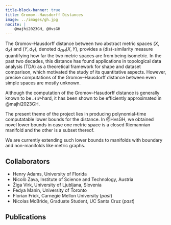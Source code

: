 ```yaml
---
title-block-banner: true
title: Gromov--Hausdorff Distances
image: ../images/gh.jpg
nocite: |
    @majhi2023GH, @HvsGH
---
```


The Gromov--Hausdorff distance between two abstract metric spaces $(X,d_X)$ and $(Y,d_Y)$, denoted $d_{GH}(X,Y)$, provides a (dis)-similarity measure quantifying how far the two metric spaces are from being isometric.
In the past two decades, this distance has found applications in topological data analysis (TDA) as a theoretical framework for shape and dataset comparison, which motivated the study of its quantitative aspects.
However, precise computations of the Gromov--Hausdorff distance between even simple spaces are mostly unknown.

Although the computation of the Gromov--Hasudorff distance is generally known to be $\mathcal{NP}$-hard, it has been shown to be efficiently approximated in @majhi2023GH.

The present theme of the project lies in producing polynomial-time computatable lower bounds for the distance. In @HvsGH, we obtained novel lower bounds in case one metric space is a closed Riemannian manifold and the other is a subset thereof.

We are currently extending such lower bounds to manifolds with boundary and non-manifolds like metric graphs.

## Collaborators
- Henry Adams, University of Florida
- Nicolò Zava, Institute of Science and Technology, Austria
- Žiga Virk, University of Ljubljana, Slovenia
- Fedya Manin, University of Toronto
- Florian Frick, Carnegie Mellon University (*past*)
- Nicolas McBride, Graduate Student, UC Santa Cruz (*past*)


## Publications

::: {#refs}
:::